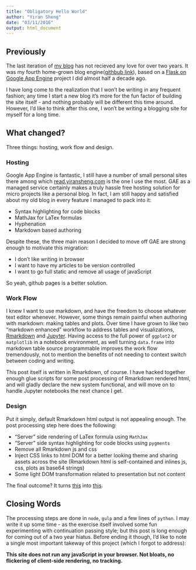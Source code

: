 ```yaml
---
title: "Obligatory Hello World"
author: "Yiran Sheng"
date: "03/11/2016"
output: html_document
---
```


## Previously

The last iteration of [my blog](http://www.yiransheng.net/blog) has not recieved any love for over two years. It was my fourth home-grown blog engine([githbub link](https://github.com/yiransheng/my-gae-blog)), based on a [Flask on Google App Engine](https://github.com/yiransheng/seincere) project I did almost half a decade ago. 

I have long come to the realization that I won't be writing in any frequent fashion; any time I start a new blog it's more for the fun factor of building the site itself - and nothing probably will be different this time around. However, I'd like to think after this one, I won't be writing a blogging site for myself for a long time. 

## What changed?

Three things: hosting, work flow and design. 

### Hosting

Google App Engine is fantastic, I still have a number of small personal sites there among which [read.yiransheng.com](http://read.yiransheng.com/#/) is the one I use the most. GAE as a managed service certainly makes a truly hassle free hosting solution for micro projects like a personal blog. In fact, I am still happy and satisfied about my old blog in every feature I managed to pack into it:

* Syntax highlighting for code blocks
* MathJax for LaTex formulas
* Hyphenation
* Markdown based authoring

Despite these, the three main reason I decided to move off GAE are strong enough to motivate this migration:

* I don't like writing in browser
* I want to have my articles to be version controlled
* I want to go full static and remove all usage of javaScript 

So yeah, github pages is a better solution.

### Work Flow

I knew I want to use markdown, and have the freedom to choose whatever text editor whenever. However, some things remain painful when authoring with markdown: making tables and plots. Over time I have grown to like two "markdown enhanced" workflow to address tables and visualizations, [Rmarkdown](http://rmarkdown.rstudio.com/) and [Jupyter](http://jupyter.org/). Having access to the full power of `ggplot2` or `matplotlib` in a notebook environment, as well turning `data.frame` into markdown table source programmable improves the work flow tremendously, not to mention the benefits of not needing to context switch between coding and writing. 

This post itself is written in Rmarkdown, of course. I have hacked together enough glue scripts for some post processing of Rmarkdown rendered html, and will gladly declare the new system functional, and will move on to handle Jupyter notebooks the next chance I get. 

### Design

Put it simply, default Rmarkdown html output is not appealing enough. The post processing step here does the following:

* "Server" side rendering of LaTex formula using `MathJax`
* "Server" side syntax highlighting for code blocks using `pygments`
* Remove all Rmarkdown js and css
* Inject CSS links to html DOM for a better looking theme and sharing assets across the site (Rmarkdown html is self-contained and inlines js, css, plots as base64 strings)
* Some light DOM transformation related to presentation but not content

The final outcome? It turns [this](http://yiransheng.github.io/median/) into [this](http://yiransheng.github.io/on-median).

## Closing Words

The processing steps are done in `node`, `gulp` and a few lines of `python`. I may write it up some time - as the exercise itself involved some fun experimenting with continuation passing style; but this post is long enough for coming out of a two year hiatus. Before ending it though, I'd like to note a single most important takeway of this project (which I forgot to address): 

**This site does not run any javaScript in your browser. Not bloats, no flickering of client-side rendering, no tracking.**
